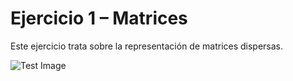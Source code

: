 # Ejercicio 1 – Matrices

Este ejercicio trata sobre la representación de matrices dispersas.

![Test Image](/cristhian-pardo-data-structures-portfolio/images/test.png)